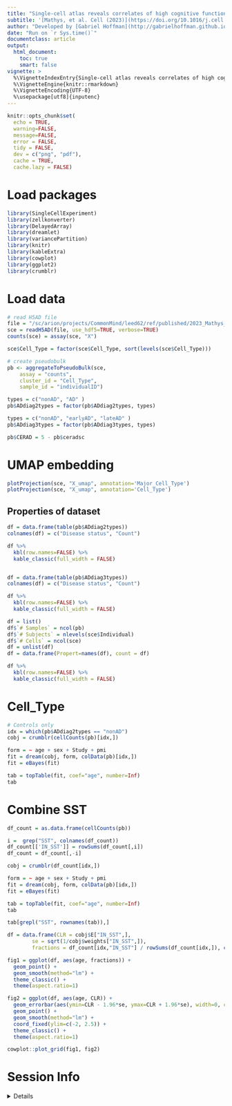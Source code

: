 ```yaml
---
title: "Single-cell atlas reveals correlates of high cognitive function, dementia, and resilience to Alzheimer's disease pathology"
subtitle: '[Mathys, et al. Cell (2023)](https://doi.org/10.1016/j.cell.2023.08.039)'
author: "Developed by [Gabriel Hoffman](http://gabrielhoffman.github.io/)"
date: "Run on `r Sys.time()`"
documentclass: article
output: 
  html_document:
    toc: true
    smart: false
vignette: >
  %\VignetteIndexEntry{Single-cell atlas reveals correlates of high cognitive function, dementia, and resilience to Alzheimers disease pathology}
  %\VignetteEngine{knitr::rmarkdown}
  %\VignetteEncoding{UTF-8}
  %\usepackage[utf8]{inputenc}
---
```






<!--- 

cd /sc/arion/projects/CommonMind/hoffman/crumblr_analysis/Mathys_2023
R

system("git pull"); rmarkdown::render("Mathys_2023.Rmd");


# https://hoffmg01.u.hpc.mssm.edu/crumblr_analysis/Mathys_2023.html

--->



```r
knitr::opts_chunk$set(
  echo = TRUE,
  warning=FALSE,
  message=FALSE,
  error = FALSE,
  tidy = FALSE,
  dev = c("png", "pdf"),
  cache = TRUE,
  cache.lazy = FALSE)
```

# Load packages
```r
library(SingleCellExperiment)
library(zellkonverter)
library(DelayedArray)
library(dreamlet)
library(variancePartition)
library(knitr)
library(kableExtra)
library(cowplot)
library(ggplot2)
library(crumblr)
```

# Load data
```r
# read H5AD file
file = "/sc/arion/projects/CommonMind/leed62/ref/published/2023_Mathys_Cell_snRNA/cell_browser/ad-aging-brain/240321_2023_Mathys_Cell_snRNA_cb_final_only_counts.h5ad"
sce = readH5AD(file, use_hdf5=TRUE, verbose=TRUE)
counts(sce) = assay(sce, "X")

sce$Cell_Type = factor(sce$Cell_Type, sort(levels(sce$Cell_Type)))

# create pseudobulk 
pb <- aggregateToPseudoBulk(sce,
    assay = "counts",     
    cluster_id = "Cell_Type",  
    sample_id = "individualID")

types = c("nonAD", "AD" )
pb$ADdiag2types = factor(pb$ADdiag2types, types)

types = c("nonAD", "earlyAD", "lateAD" )
pb$ADdiag3types = factor(pb$ADdiag3types, types)

pb$CERAD = 5 - pb$ceradsc
```

# UMAP embedding
```r
plotProjection(sce, "X_umap", annotation='Major_Cell_Type') 
plotProjection(sce, "X_umap", annotation='Cell_Type')  
```


## Properties of dataset
```r
df = data.frame(table(pb$ADdiag2types))
colnames(df) = c("Disease status", "Count")

df %>%
  kbl(row.names=FALSE) %>% 
  kable_classic(full_width = FALSE) 


df = data.frame(table(pb$ADdiag3types))
colnames(df) = c("Disease status", "Count")

df %>%
  kbl(row.names=FALSE) %>% 
  kable_classic(full_width = FALSE) 

df = list()
df$`# Samples` = ncol(pb)
df$`# Subjects` = nlevels(sce$Individual)
df$`# Cells` = ncol(sce)
df = unlist(df)
df = data.frame(Propert=names(df), count = df)

df %>%  
  kbl(row.names=FALSE) %>% 
  kable_classic(full_width = FALSE) 
```

# Cell_Type
```r
# Controls only
idx = which(pb$ADdiag2types == "nonAD")
cobj = crumblr(cellCounts(pb)[idx,])

form = ~ age + sex + Study + pmi 
fit = dream(cobj, form, colData(pb)[idx,])
fit = eBayes(fit)

tab = topTable(fit, coef="age", number=Inf)
tab
```

# Combine SST
```r
df_count = as.data.frame(cellCounts(pb))

i =  grep("SST", colnames(df_count))
df_count[['IN_SST']] = rowSums(df_count[,i])
df_count = df_count[,-i]

cobj = crumblr(df_count[idx,])

form = ~ age + sex + Study + pmi 
fit = dream(cobj, form, colData(pb)[idx,])
fit = eBayes(fit)

tab = topTable(fit, coef="age", number=Inf)
tab

tab[grepl("SST", rownames(tab)),]

df = data.frame(CLR = cobj$E["IN_SST",], 
        se = sqrt(1/cobj$weights["IN_SST",]), 
        fractions = df_count[idx,"IN_SST"] / rowSums(df_count[idx,]), colData(pb)[idx,])

fig1 = ggplot(df, aes(age, fractions)) +
  geom_point() +
  geom_smooth(method="lm") +
  theme_classic() +
  theme(aspect.ratio=1)

fig2 = ggplot(df, aes(age, CLR)) +
  geom_errorbar(aes(ymin=CLR - 1.96*se, ymax=CLR + 1.96*se), width=0, color="grey80") +
  geom_point() +
  geom_smooth(method="lm") +
  coord_fixed(ylim=c(-2, 2.5)) +
  theme_classic() +
  theme(aspect.ratio=1)

cowplot::plot_grid(fig1, fig2)
```











# Session Info
<details>
```r
sessionInfo()
```
</details>

